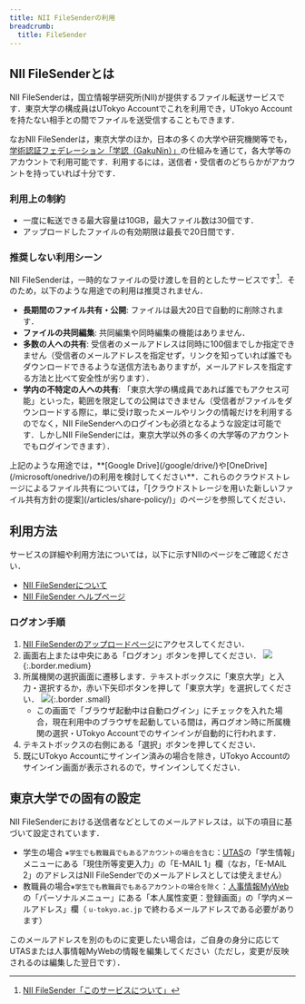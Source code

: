 ```yaml
---
title: NII FileSenderの利用
breadcrumb:
  title: FileSender
---
```


## NII FileSenderとは

NII FileSenderは，国立情報学研究所(NII)が提供するファイル転送サービスです．東京大学の構成員はUTokyo Accountでこれを利用でき，UTokyo Accountを持たない相手との間でファイルを送受信することもできます．

なおNII FileSenderは，東京大学のほか，日本の多くの大学や研究機関等でも，[学術認証フェデレーション「学認（GakuNin）」](https://www.gakunin.jp/)の仕組みを通じて，各大学等のアカウントで利用可能です．利用するには，送信者・受信者のどちらかがアカウントを持っていれば十分です．

### 利用上の制約

- 一度に転送できる最大容量は10GB，最大ファイル数は30個です．
- アップロードしたファイルの有効期限は最長で20日間です．

### 推奨しない利用シーン

NII FileSenderは，一時的なファイルの受け渡しを目的としたサービスです[^1]．そのため，以下のような用途での利用は推奨されません．

- **長期間のファイル共有・公開**: ファイルは最大20日で自動的に削除されます．
- **ファイルの共同編集**: 共同編集や同時編集の機能はありません．
- **多数の人への共有**: 受信者のメールアドレスは同時に100個までしか指定できません（受信者のメールアドレスを指定せず，リンクを知っていれば誰でもダウンロードできるような送信方法もありますが，メールアドレスを指定する方法と比べて安全性が劣ります）．
- **学内の不特定の人への共有**: 「東京大学の構成員であれば誰でもアクセス可能」といった，範囲を限定しての公開はできません（受信者がファイルをダウンロードする際に，単に受け取ったメールやリンクの情報だけを利用するのでなく，NII FileSenderへのログインも必須となるような設定は可能です．しかしNII FileSenderには，東京大学以外の多くの大学等のアカウントでもログインできます）．

<div class="box">
上記のような用途では，**[Google Drive](/google/drive/)や[OneDrive](/microsoft/onedrive/)の利用を検討してください**．これらのクラウドストレージによるファイル共有については，「[クラウドストレージを用いた新しいファイル共有方針の提案](/articles/share-policy/)」のページを参照してください．
</div>

## 利用方法

サービスの詳細や利用方法については，以下に示すNIIのページをご確認ください．

- [NII FileSenderについて](https://meatwiki.nii.ac.jp/confluence/spaces/NIIninsho/pages/21448920/NII+FileSender%E3%81%AB%E3%81%A4%E3%81%84%E3%81%A6)
- [NII FileSender ヘルプページ](https://filesender.nii.ac.jp/?s=help)

### ログオン手順

1. [NII FileSenderのアップロードページ](https://filesender.nii.ac.jp/?s=upload)にアクセスしてください．
2. 画面右上または中央にある「ログオン」ボタンを押してください．
    ![](logon.png){:.border.medium}
3. 所属機関の選択画面に遷移します．テキストボックスに「東京大学」と入力・選択するか，赤い下矢印ボタンを押して「東京大学」を選択してください．
    ![](select_affiliation.png){:.border .small}
    - この画面で「ブラウザ起動中は自動ログイン」にチェックを入れた場合，現在利用中のブラウザを起動している間は，再ログオン時に所属機関の選択・UTokyo Accountでのサインインが自動的に行われます．
4. テキストボックスの右側にある「選択」ボタンを押してください．
5. 既にUTokyo Accountにサインイン済みの場合を除き，UTokyo Accountのサインイン画面が表示されるので，サインインしてください．

## 東京大学での固有の設定

NII FileSenderにおける送信者などとしてのメールアドレスは，以下の項目に基づいて設定されています．

- 学生の場合 <small>※学生でも教職員でもあるアカウントの場合を含む</small>：[UTAS](https://utas.adm.u-tokyo.ac.jp/campusweb/campusportal.do)の「学生情報」メニューにある「現住所等変更入力」の「E-MAIL 1」欄（なお，「E-MAIL 2」のアドレスはNII FileSenderでのメールアドレスとしては使えません）
- 教職員の場合<small>※学生でも教職員でもあるアカウントの場合を除く</small>：[人事情報MyWeb](https://univtokyo.sharepoint.com/sites/utokyoportal/wiki/d/Personal_information_and_ID_card.aspx)の「パーソナルメニュー」にある「本人属性変更：登録画面」の「学内メールアドレス」欄（ `u-tokyo.ac.jp` で終わるメールアドレスである必要があります）

このメールアドレスを別のものに変更したい場合は，ご自身の身分に応じてUTASまたは人事情報MyWebの情報を編集してください（ただし，変更が反映されるのは編集した翌日です）．

[^1]: [NII FileSender「このサービスについて」](https://filesender.nii.ac.jp/?s=about)
